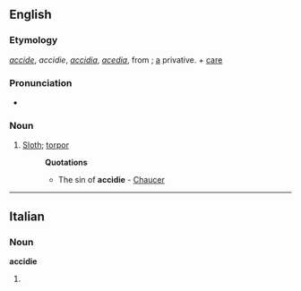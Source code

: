 ==English==

===Etymology===
{{OF.}} ''[[accide]]'', ''accidie'', {{LL.}} ''[[accidia]]'', ''[[acedia]]'', from {{Gk.}}; [[a]] privative. + [[care]]

===Pronunciation===
* {{IPA|/ˈæksɪdɪ/}}

===Noun===
{{infl|en|noun}}

# {{obsolete}} [[sloth|Sloth]]; [[torpor]]
#: '''Quotations'''
#:* The sin of '''accidie''' - [[Chaucer]]

----

==Italian==

===Noun===
'''accidie''' {{f}}

# {{plural of|[[accidia]]|lang=Italian}}